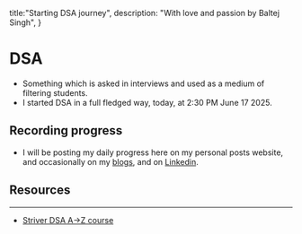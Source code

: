 title:"Starting DSA journey",
description: "With love and passion by Baltej Singh",
}

# DSA
- Something which is asked in interviews and used as a medium of filtering students. 
- I started DSA in a full fledged way, today, at 2:30 PM June 17 2025.

## Recording progress
- I will be posting my daily progress here on my personal posts website, and occasionally on my [blogs](http://baltej.me/blog), and on [Linkedin](https://www.linkedin.com/in/baltej-singh-7789b4313/).

## Resources
---
- [Striver DSA A->Z course](https://takeuforward.org/strivers-a2z-dsa-course)
    